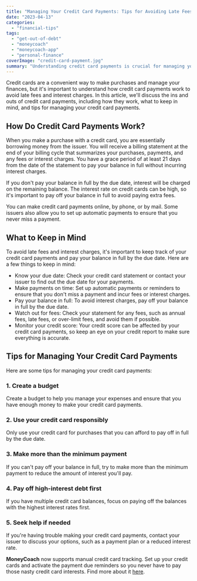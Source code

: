 ```yaml
---
title: "Managing Your Credit Card Payments: Tips for Avoiding Late Fees and Interest Charges"
date: "2023-04-13"
categories: 
  - "financial-tips"
tags: 
  - "get-out-of-debt"
  - "moneycoach"
  - "moneycoach-app"
  - "personal-finance"
coverImage: "credit-card-payment.jpg"
summary: "Understanding credit card payments is crucial for managing your finances effectively and avoiding extra fees and charges."
---
```


Credit cards are a convenient way to make purchases and manage your finances, but it's important to understand how credit card payments work to avoid late fees and interest charges. In this article, we'll discuss the ins and outs of credit card payments, including how they work, what to keep in mind, and tips for managing your credit card payments.

## How Do Credit Card Payments Work?

When you make a purchase with a credit card, you are essentially borrowing money from the issuer. You will receive a billing statement at the end of your billing cycle that summarizes your purchases, payments, and any fees or interest charges. You have a grace period of at least 21 days from the date of the statement to pay your balance in full without incurring interest charges.

If you don't pay your balance in full by the due date, interest will be charged on the remaining balance. The interest rate on credit cards can be high, so it's important to pay off your balance in full to avoid paying extra fees.

You can make credit card payments online, by phone, or by mail. Some issuers also allow you to set up automatic payments to ensure that you never miss a payment.

## What to Keep in Mind

To avoid late fees and interest charges, it's important to keep track of your credit card payments and pay your balance in full by the due date. Here are a few things to keep in mind:

- Know your due date: Check your credit card statement or contact your issuer to find out the due date for your payments.
- Make payments on time: Set up automatic payments or reminders to ensure that you don't miss a payment and incur fees or interest charges.
- Pay your balance in full: To avoid interest charges, pay off your balance in full by the due date.
- Watch out for fees: Check your statement for any fees, such as annual fees, late fees, or over-limit fees, and avoid them if possible.
- Monitor your credit score: Your credit score can be affected by your credit card payments, so keep an eye on your credit report to make sure everything is accurate.

## Tips for Managing Your Credit Card Payments
Here are some tips for managing your credit card payments:

### 1\. Create a budget
Create a budget to help you manage your expenses and ensure that you have enough money to make your credit card payments.
### 2\. Use your credit card responsibly
Only use your credit card for purchases that you can afford to pay off in full by the due date.
### 3\. Make more than the minimum payment
If you can't pay off your balance in full, try to make more than the minimum payment to reduce the amount of interest you'll pay.
### 4\. Pay off high-interest debt first
If you have multiple credit card balances, focus on paying off the balances with the highest interest rates first.
### 5\. Seek help if needed
If you're having trouble making your credit card payments, contact your issuer to discuss your options, such as a payment plan or a reduced interest rate.

**MoneyCoach** now supports manual credit card tracking. Set up your credit cards and activate the payment due reminders so you never have to pay those nasty credit card interests. Find more about it [here](https://moneycoach.ai/how-to-track-and-manage-credit-cards/).
